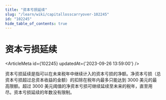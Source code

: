 ```yaml
---
title: "资本亏损延续"
slug: "/learn/wiki/capitallosscarryover-102245"
id: "102245"
hide_table_of_contents: true
---
```



# 资本亏损延续

<ArticleMeta id={102245} updatedAt={'2023-09-26 13:59:00'} />
<div className='border-solid border-b border-t-0 my-4 border-[var(--ifm-color-gray-300)]' />

资本亏损延续是指可以在未来税年中继续计入的资本亏损的净额。净资本亏损（总资本亏损超过总资本收益的金额）的扣除在税年内最多只能达到 3000 美元的最高限额。超过 3000 美元阈值的净资本亏损可继续延续至未来的税年，直至用尽。资本亏损延续的年数没有限制。
